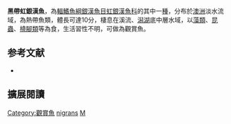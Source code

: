 {{Speciesbox
| name = 黑帶虹銀漢魚
| image = 
| image_width = 250px
| status = NE
| status_system = IUCN3.1
| genus = Melanotaenia
| species = nigrans
| authority = [[Richardson|Richardson]], 1843
| synonyms = *''Atherina nigrans'', Richardson, 1843
}}
'''黑帶虹銀漢魚'''，為[[輻鰭魚綱|輻鰭魚綱]][[銀漢魚目|銀漢魚目]][[虹銀漢魚科|虹銀漢魚科]]的其中一[[種|種]]，分布於[[澳洲|澳洲]]淡水流域，為熱帶魚類，體長可達10分，棲息在溪流、[[潟湖|潟湖]]底中層水域，以[[藻類|藻類]]、[[昆蟲|昆蟲]]、[[橈腳類|橈腳類]]等為食，生活習性不明，可做為觀賞魚。

==参考文献==
*{{FishBase_species|genus=Melanotaenia|species=nigrans |year=2016|month=5}}

== 擴展閱讀 ==
{{refbegin}}
{{wikispecies-inline|Melanotaenia nigrans |黑帶虹銀漢魚}}
{{refend}}
{{Taxonbar|from=Q998733}}

[[Category:觀賞魚|Category:觀賞魚]]
[[Category:虹銀漢魚屬|nigrans]]
[[Category:1843年描述的鱼类|M]]


{{魚類小作品}}
